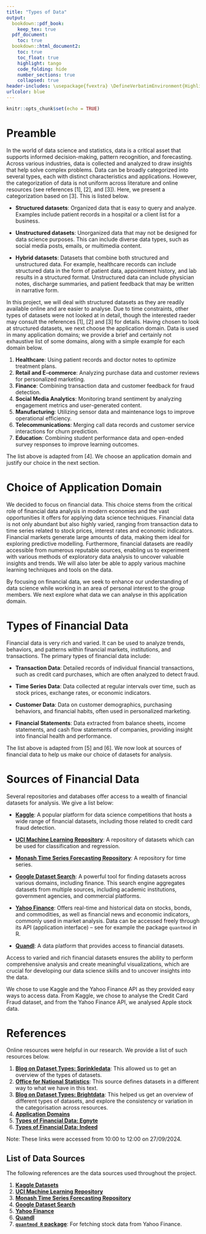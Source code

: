 ```yaml
---
title: "Types of Data"
output:
  bookdown::pdf_book:
    keep_tex: true
  pdf_document:
    toc: true
  bookdown::html_document2:
    toc: true
    toc_float: true
    highlight: tango
    code_folding: hide
    number_sections: true
    collapsed: true
header-includes: \usepackage{fvextra} \DefineVerbatimEnvironment{Highlighting}{Verbatim}{breaklines,commandchars=\\\{\}}
urlcolor: blue
---
```



```r
knitr::opts_chunk$set(echo = TRUE)
```

# Preamble

In the world of data science and statistics, data is a critical asset that supports informed decision-making, pattern recognition, and forecasting. Across various industries, data is collected and analyzed to draw insights that help solve complex problems. Data can be broadly categorized into several types, each with distinct characteristics and applications. However, the categorization of data is not uniform across literature and online resources (see references [1], [2], and [3]). Here, we present a categorization based on [3]. This is listed below.

- **Structured datasets**: Organized data that is easy to query and analyze. Examples include patient records in a hospital or a client list for a business.

- **Unstructured datasets**: Unorganized data that may not be designed for data science purposes. This can include diverse data types, such as social media posts, emails, or multimedia content.

- **Hybrid datasets**: Datasets that combine both structured and unstructured data. For example, healthcare records can include structured data in the form of patient data, appointment history, and lab results in a structured format. Unstructured data can include physician notes, discharge summaries, and patient feedback that may be written in narrative form.

In this project, we will deal with structured datasets as they are readily available online and are easier to analyse. Due to time constraints, other types of datasets were not looked at in detail, though the interested raeder may consult the references [1], [2] and [3] for details. Having chosen to look at structured datasets, we next choose the application domain. Data is used in many application domains; we provide a brief and certainly not exhaustive list of some domains, along with a simple example for each domain below. 

1. **Healthcare**: Using patient records and doctor notes to optimize treatment plans.
2. **Retail and E-commerce**: Analyzing purchase data and customer reviews for personalized marketing.
3. **Finance**: Combining transaction data and customer feedback for fraud detection.
4. **Social Media Analytics**: Monitoring brand sentiment by analyzing engagement metrics and user-generated content.
5. **Manufacturing**: Utilizing sensor data and maintenance logs to improve operational efficiency.
6. **Telecommunications**: Merging call data records and customer service interactions for churn prediction.
7. **Education**: Combining student performance data and open-ended survey responses to improve learning outcomes.

The list above is adapted from [4]. We choose an application domain and justify our choice in the next section.

# Choice of Application Domain

We decided to focus on financial data. This choice stems from the critical role of financial data analysis in modern economies and the vast opportunities it offers for applying data science techniques. Financial data is not only abundant but also highly varied, ranging from transaction data to time series related to stock prices, interest rates and economic indicators. Financial markets generate large amounts of data, making them ideal for exploring predictive modelling. Furthermore, financial datasets are readily accessible from numerous reputable sources, enabling us to experiment with various methods of exploratory data analysis to uncover valuable insights and trends. We will also later be able to apply various machine learning techniques and tools on the data.

By focusing on financial data, we seek to enhance our understanding of data science while working in an area of personal interest to the group members. We next explore what data we can analyse in this application domain.

# Types of Financial Data

Financial data is very rich and varied. It can be used to analyze trends, behaviors, and patterns within financial markets, institutions, and transactions. The primary types of financial data include:

- **Transaction Data**: Detailed records of individual financial transactions, such as credit card purchases, which are often analyzed to detect fraud.

- **Time Series Data**: Data collected at regular intervals over time, such as stock prices, exchange rates, or economic indicators.

- **Customer Data**: Data on customer demographics, purchasing behaviors, and financial habits, often used in personalized marketing.

- **Financial Statements**: Data extracted from balance sheets, income statements, and cash flow statements of companies, providing insight into financial health and performance.

The list above is adapted from [5] and [6]. We now look at sources of financial data to help us make our choice of datasets for analysis.

# Sources of Financial Data

Several repositories and databases offer access to a wealth of financial datasets for analysis. We give a list below:

- **[Kaggle](https://www.kaggle.com/datasets)**: A popular platform for data science competitions that hosts a wide range of financial datasets, including those related to credit card fraud detection.

- **[UCI Machine Learning Repository](https://archive.ics.uci.edu/ml/index.php)**: A repository of datasets which can be used for classification and regression.

- **[Monash Time Series Forecasting Repository](https://forecastingdata.org/)**: A repository for time series.

- **[Google Dataset Search](https://datasetsearch.research.google.com/)**: A powerful tool for finding datasets across various domains, including finance. This search engine aggregates datasets from multiple sources, including academic institutions, government agencies, and commercial platforms.

- **[Yahoo Finance](https://finance.yahoo.com/)**: Offers real-time and historical data on stocks, bonds, and commodities, as well as financial news and economic indicators, commonly used in market analysis. Data can be accessed freely through its API (application interface) -- see for example the package `quantmod` in R.

- **[Quandl](https://www.quandl.com/)**: A data platform that provides access to financial datasets.

Access to varied and rich financial datasets ensures the ability to perform comprehensive analysis and create meaningful visualizations, which are crucial for developing our data science skills and to uncover insights into the data.

We chose to use Kaggle and the Yahoo Finance API as they provided easy ways to access data. From Kaggle, we chose to analyse the Credit Card Fraud dataset, and from the Yahoo Finance API, we analysed Apple stock data.

# References

Online resources were helpful in our research. We provide a list of such resources below.

1. **[Blog on Dataset Types: Sprinkledata](https://www.sprinkledata.com/blogs/what-is-a-dataset-types-examples-and-the-techniques-involved)**: This allowed us to get an overview of the types of datasets.
2. **[Office for National Statistics](https://service-manual.ons.gov.uk/content/content-types/datasets)**: This source defines datasets in a different way to what we have in this text.
3. **[Blog on Dataset Types: Brightdata](https://brightdata.com/blog/web-data/what-is-a-dataset)**: This helped us get an overview of different types of datasets, and explore the consistency or variation in the categorisation across resources.
4. **[Application Domains](https://www.stibosystems.com/blog/what-is-a-data-domain)**
5. **[Types of Financial Data: Egnyte](https://www.egnyte.com/guides/financial-services/financial-data)**
6. **[Types of Financial Data: Indeed](https://uk.indeed.com/career-advice/career-development/what-are-financial-statements)**

Note: These links were accessed from 10:00 to 12:00 on 27/09/2024.

## List of Data Sources
The following references are the data sources used throughout the project.

1. **[Kaggle Datasets](https://www.kaggle.com/datasets)**
2. **[UCI Machine Learning Repository](https://archive.ics.uci.edu/ml/index.php)**
3. **[Monash Time Series Forecasting Repository](https://forecastingdata.org/)**
4. **[Google Dataset Search](https://datasetsearch.research.google.com/)**
5. **[Yahoo Finance](https://finance.yahoo.com/)**
6. **[Quandl](https://www.quandl.com/)**
7. **[`quantmod R` package](https://www.quantmod.com/)**: For fetching stock data from Yahoo Finance.
